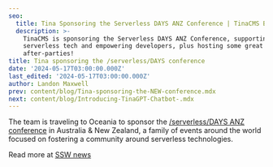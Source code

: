 ```yaml
---
seo:
  title: Tina Sponsoring the Serverless DAYS ANZ Conference | TinaCMS Blog
  description: >-
    TinaCMS is sponsoring the Serverless DAYS ANZ Conference, supporting
    serverless tech and empowering developers, plus hosting some great
    after-parties!
title: Tina sponsoring the /serverless/DAYS conference
date: '2024-05-17T03:00:00.000Z'
last_edited: '2024-05-17T03:00:00.000Z'
author: Landon Maxwell
prev: content/blog/Tina-sponsoring-the-NEW-conference.mdx
next: content/blog/Introducing-TinaGPT-Chatbot-.mdx
---
```


The team is traveling to Oceania to sponsor the [/serverless/DAYS ANZ conference](https://serverlessdays.io/) in Australia & New Zealand, a family of events around the world focused on fostering a community around serverless technologies.

Read more at [SSW news](https://www.ssw.com.au/company/news)

